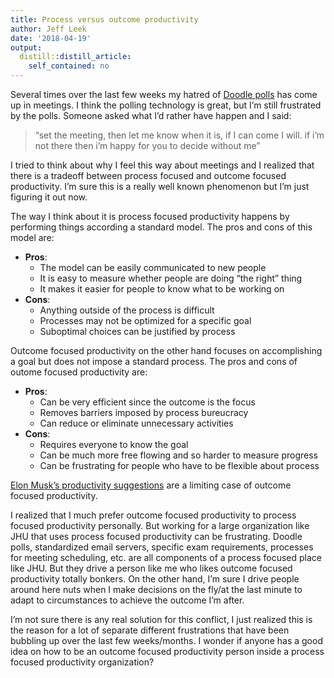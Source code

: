 ```yaml
---
title: Process versus outcome productivity
author: Jeff Leek
date: '2018-04-19'
output:
  distill::distill_article:
    self_contained: no
---
```



Several times over the last few weeks my hatred of [Doodle polls](https://doodle.com/) has come up in meetings. I think the polling technology is great, but I'm still frustrated by the polls. Someone asked what I'd rather have happen and I said:

> "set the meeting, then let me know when it is, if I can come I will. if i'm not there then i'm happy for you to decide without me"

I tried to think about why I feel this way about meetings and I realized that there is a tradeoff between process focused and outcome focused productivity. I'm sure this is a really well known phenomenon but I'm just figuring it out now.

The way I think about it is process focused productivity happens by performing things according a standard model. The pros and cons of this model are:

- __Pros__: 
  - The model can be easily communicated to new people
  - It is easy to measure whether people are doing "the right" thing
  - It makes it easier for people to know what to be working on
- __Cons__:
  - Anything outside of the process is difficult
  - Processes may not be optimized for a specific goal
  - Suboptimal choices can be justified by process

Outcome focused productivity on the other hand focuses on accomplishing a goal but does not impose a standard process. The pros and cons of outome focused productivity are: 

- __Pros__: 
  - Can be very efficient since the outcome is the focus
  - Removes barriers imposed by process bureucracy
  - Can reduce or eliminate unnecessary activities
- __Cons__: 
  - Requires everyone to know the goal 
  - Can be much more free flowing and so harder to measure progress
  - Can be frustrating for people who have to be flexible about process

[Elon Musk's productivity suggestions](https://www.cnbc.com/2018/04/18/elon-musks-productivity-rules-according-to-tesla-email.html) are a limiting case of outcome focused productivity. 

I realized that I much prefer outcome focused productivity to process focused productivity personally. But working for a large organization like JHU that uses process focused productivity can be frustrating. Doodle polls, standardized email servers, specific exam requirements, processes for meeting scheduling, etc. are all components of a process focused place like JHU. But they drive a person like me who likes outcome focused productivity totally bonkers. On the other hand, I'm sure I drive people around here nuts when I make decisions on the fly/at the last minute to adapt to circumstances to achieve the outcome I'm after. 

I'm not sure there is any real solution for this conflict, I just realized this is the reason for a lot of separate different frustrations that have been bubbling up over the last few weeks/months. I wonder if anyone has a good idea on how to be an outcome focused productivity person inside a process focused productivity organization? 



